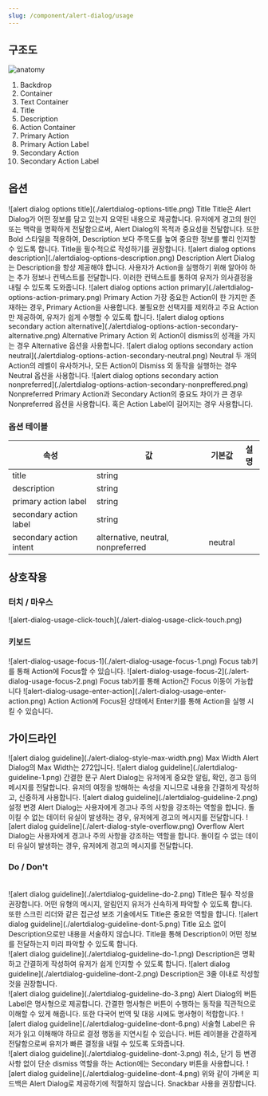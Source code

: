 ```yaml
---
slug: /component/alert-dialog/usage
---
```


## 구조도

<Anatomy>![anatomy](./anatomy.png)</Anatomy>

1. Backdrop
2. Container
3. Text Container
4. Title
5. Description
6. Action Container
7. Primary Action
8. Primary Action Label
9. Secondary Action
10. Secondary Action Label

## 옵션


<HalfCard>
  <HalfCardImageCell>
    ![alert dialog options title](./alertdialog-options-title.png)
  </HalfCardImageCell>
  <HalfCardDescriptionCell>
    <HalfCardDescriptionTitle>Title</HalfCardDescriptionTitle>
    <HalfCardDescription>
      Title은 Alert Dialog가 어떤 정보를 담고 있는지 요약된 내용으로 제공합니다.
      유저에게 경고의 원인 또는 맥락을 명확하게 전달함으로써, Alert Dialog의
      목적과 중요성을 전달합니다. 또한 Bold 스타일을 적용하여, Description 보다
      주목도를 높여 중요한 정보를 빨리 인지할 수 있도록 합니다. Title을 필수적으로 작성하기를 권장합니다. 
    </HalfCardDescription>
  </HalfCardDescriptionCell>
</HalfCard>

<HalfCard>
  <HalfCardImageCell>
    ![alert dialog options description](./alertdialog-options-description.png)
  </HalfCardImageCell>
  <HalfCardDescriptionCell>
    <HalfCardDescriptionTitle>Description</HalfCardDescriptionTitle>
    <HalfCardDescription>
      Alert Dialog는 Description을 항상 제공해야 합니다. 사용자가 Action을
      실행하기 위해 알아야 하는 추가 정보나 컨텍스트를 전달합니다. 이러한
      컨텍스트를 통하여 유저가 의사결정을 내릴 수 있도록 도와줍니다.
    </HalfCardDescription>
  </HalfCardDescriptionCell>
</HalfCard>

<HalfCard>
  <HalfCardImageCell>
    ![alert dialog options action
    primary](./alertdialog-options-action-primary.png)
  </HalfCardImageCell>
  <HalfCardDescriptionCell>
    <HalfCardDescriptionTitle>Primary Action</HalfCardDescriptionTitle>
    <HalfCardDescription>
      가장 중요한 Action이 한 가지만 존재하는 경우, Primary Action을 사용합니다.
      불필요한 선택지를 제외하고 주요 Action만 제공하여, 유저가 쉽게 수행할 수
      있도록 합니다.
    </HalfCardDescription>
  </HalfCardDescriptionCell>
</HalfCard>

<HalfCard>
  <HalfCardImageCell>
    ![alert dialog options secondary action
    alternative](./alertdialog-options-action-secondary-alternative.png)
  </HalfCardImageCell>
  <HalfCardDescriptionCell>
    <HalfCardDescriptionTitle>Alternative</HalfCardDescriptionTitle>
    <HalfCardDescription>
      Primary Action 외 Action이 dismiss의 성격을 가지는 경우 Alternative 옵션을
      사용합니다.
    </HalfCardDescription>
  </HalfCardDescriptionCell>
</HalfCard>

<HalfCard>
  <HalfCardImageCell>
    ![alert dialog options secondary action
    neutral](./alertdialog-options-action-secondary-neutral.png)
  </HalfCardImageCell>
  <HalfCardDescriptionCell>
    <HalfCardDescriptionTitle>Neutral</HalfCardDescriptionTitle>
    <HalfCardDescription>
      두 개의 Action의 레벨이 유사하거나, 모든 Action이 Dismiss 외 동작을
      실행하는 경우 Neutral 옵션을 사용합니다.
    </HalfCardDescription>
  </HalfCardDescriptionCell>
</HalfCard>

<HalfCard>
  <HalfCardImageCell>
    ![alert dialog options secondary action
    nonpreferred](./alertdialog-options-action-secondary-nonpreffered.png)
  </HalfCardImageCell>
  <HalfCardDescriptionCell>
    <HalfCardDescriptionTitle>Nonpreferred</HalfCardDescriptionTitle>
    <HalfCardDescription>
      Primary Action과 Secondary Action의 중요도 차이가 큰 경우 Nonpreferred
      옵션을 사용합니다. 혹은 Action Label이 길어지는 경우 사용합니다.
    </HalfCardDescription>
  </HalfCardDescriptionCell>
</HalfCard>

### 옵션 테이블

| 속성                    | 값                                 | 기본값  | 설명 |
| ----------------------- | ---------------------------------- | ------- | ---- |
| title                   | string                             |         |      |
| description             | string                             |         |      |
| primary action label    | string                             |         |      |
| secondary action label  | string                             |         |      |
| secondary action intent | alternative, neutral, nonpreferred | neutral |      |

## 상호작용

### 터치 / 마우스

<FullCard>
  <FullCardImageCell>
    ![alert-dialog-usage-click-touch](./alert-dialog-usage-click-touch.png)
  </FullCardImageCell>
</FullCard>

### 키보드

<HalfCard>
  <HalfCardImageCell>
    ![alert-dialog-usage-focus-1](./alert-dialog-usage-focus-1.png)
  </HalfCardImageCell>
  <HalfCardDescriptionCell>
    <HalfCardDescriptionTitle>Focus</HalfCardDescriptionTitle>
    <HalfCardDescription>
      <Keyboard>tab</Keyboard>키를 통해 Action에 Focus할 수 있습니다.
    </HalfCardDescription>
  </HalfCardDescriptionCell>
</HalfCard>

<HalfCard>
  <HalfCardImageCell>
    ![alert-dialog-usage-focus-2](./alert-dialog-usage-focus-2.png)
  </HalfCardImageCell>
  <HalfCardDescriptionCell>
    <HalfCardDescriptionTitle>Focus</HalfCardDescriptionTitle>
    <HalfCardDescription>
      <Keyboard>tab</Keyboard>키를 통해 Action간 Focus 이동이 가능합니다
    </HalfCardDescription>
  </HalfCardDescriptionCell>
</HalfCard>

<HalfCard>
  <HalfCardImageCell>
    ![alert-dialog-usage-enter-action](./alert-dialog-usage-enter-action.png)
  </HalfCardImageCell>
  <HalfCardDescriptionCell>
    <HalfCardDescriptionTitle>Action</HalfCardDescriptionTitle>
    <HalfCardDescription>
      Action에 Focus된 상태에서 <Keyboard>Enter</Keyboard>키를 통해 Action을
      실행 시킬 수 있습니다.
    </HalfCardDescription>
  </HalfCardDescriptionCell>
</HalfCard>

## 가이드라인

<HalfCard>
  <HalfCardImageCell>
    ![alert dialog guideline](./alert-dialog-style-max-width.png)
  </HalfCardImageCell>
  <HalfCardDescriptionCell>
    <HalfCardDescriptionTitle>Max Width</HalfCardDescriptionTitle>
    <HalfCardDescription>
      Alert Dialog의 Max Width는 272입니다.
    </HalfCardDescription>
  </HalfCardDescriptionCell>
</HalfCard>

<HalfCard>
  <HalfCardImageCell>
    ![alert dialog guideline](./alertdialog-guideline-1.png)
  </HalfCardImageCell>
  <HalfCardDescriptionCell>
    <HalfCardDescriptionTitle>간결한 문구</HalfCardDescriptionTitle>
    <HalfCardDescription>
      Alert Dialog는 유저에게 중요한 알림, 확인, 경고 등의 메시지를 전달합니다.
      유저의 여정을 방해하는 속성을 지니므로 내용을 간결하게 작성하고, 신중하게
      사용합니다.
    </HalfCardDescription>
  </HalfCardDescriptionCell>
</HalfCard>

<HalfCard>
  <HalfCardImageCell>
    ![alert dialog guideline](./alertdialog-guideline-2.png)
  </HalfCardImageCell>
  <HalfCardDescriptionCell>
    <HalfCardDescriptionTitle>설정 변경</HalfCardDescriptionTitle>
    <HalfCardDescription>
      Alert Dialog는 사용자에게 경고나 주의 사항을 강조하는 역할을 합니다.
      돌이킬 수 없는 데이터 유실이 발생하는 경우, 유저에게 경고의 메시지를
      전달합니다.
    </HalfCardDescription>
  </HalfCardDescriptionCell>
</HalfCard>

<HalfCard>
  <HalfCardImageCell>
    ![alert dialog guideline](./alert-dialog-style-overflow.png)
  </HalfCardImageCell>
  <HalfCardDescriptionCell>
    <HalfCardDescriptionTitle>Overflow</HalfCardDescriptionTitle>
    <HalfCardDescription>
      Alert Dialog는 사용자에게 경고나 주의 사항을 강조하는 역할을 합니다.
      돌이킬 수 없는 데이터 유실이 발생하는 경우, 유저에게 경고의 메시지를
      전달합니다.
    </HalfCardDescription>
  </HalfCardDescriptionCell>
</HalfCard>

<br />

### Do / Don't

<br />

<DoDontLayout>
  <DoBox>
    <DoImage>
      ![alert dialog guideline](./alertdialog-guideline-do-2.png)
    </DoImage>
    <DoText>
      Title은 필수 작성을 권장합니다. 어떤 유형의 메시지, 알림인지 유저가 신속하게 파악할 수 있도록 합니다. 또한 스크린 리더와 같은 접근성 보조 기술에서도 Title은 중요한 역할을 합니다.
    </DoText>
  </DoBox>
  <DontBox>
    <DontImage>
      ![alert dialog guideline](./alertdialog-guideline-dont-5.png)
    </DontImage>
    <DontText>Title 요소 없이 Description으로만 내용을 서술하지 않습니다. Title을 통해 Description이 어떤 정보를 전달하는지 미리 파악할 수 있도록 합니다.</DontText>
  </DontBox>
</DoDontLayout>

<br />

<DoDontLayout>
  <DoBox>
    <DoImage>
      ![alert dialog guideline](./alertdialog-guideline-do-1.png)
    </DoImage>
    <DoText>
      Description은 명확하고 간결하게 작성하여 유저가 쉽게 인지할 수 있도록
      합니다.
    </DoText>
  </DoBox>
  <DontBox>
    <DontImage>
      ![alert dialog guideline](./alertdialog-guideline-dont-2.png)
    </DontImage>
    <DontText>Description은 3줄 이내로 작성할 것을 권장합니다.</DontText>
  </DontBox>
</DoDontLayout>

<br />

<DoDontLayout>
  <DoBox>
    <DoImage>
      ![alert dialog guideline](./alertdialog-guideline-do-3.png)
    </DoImage>
    <DoText>
      Alert Dialog의 버튼 Label은 명사형으로 제공합니다. 간결한 명사형은 버튼이 수행하는 동작을 직관적으로 이해할 수 있게 해줍니다. 또한 다국어 번역 및 대응 시에도 명사형이 적합합니다.
    </DoText>
  </DoBox>
  <DontBox>
    <DontImage>
      ![alert dialog guideline](./alertdialog-guideline-dont-6.png)
    </DontImage>
    <DontText>
    서술형 Label은 유저가 읽고 이해해야 하므로 결정 행동을 지연시킬 수 있습니다. 버튼 레이블을 간결하게 전달함으로써 유저가 빠른 결정을 내릴 수 있도록 도와줍니다.
    </DontText>
  </DontBox>
</DoDontLayout>

<br />

<DoDontLayout>
  <DontBox>
    <DontImage>
      ![alert dialog guideline](./alertdialog-guideline-dont-3.png)
    </DontImage>
    <DontText>
      취소, 닫기 등 변경사항 없이 단순 dismiss 역할을 하는 Action에는 Secondary
      버튼을 사용합니다.
    </DontText>
  </DontBox>
  <DontBox>
    <DontImage>
      ![alert dialog guideline](./alertdialog-guideline-dont-4.png)
    </DontImage>
    <DontText>
      위와 같이 가벼운 피드백은 Alert Dialog로 제공하기에 적절하지 않습니다.
      Snackbar 사용을 권장합니다.
    </DontText>
  </DontBox>
</DoDontLayout>

<br />
